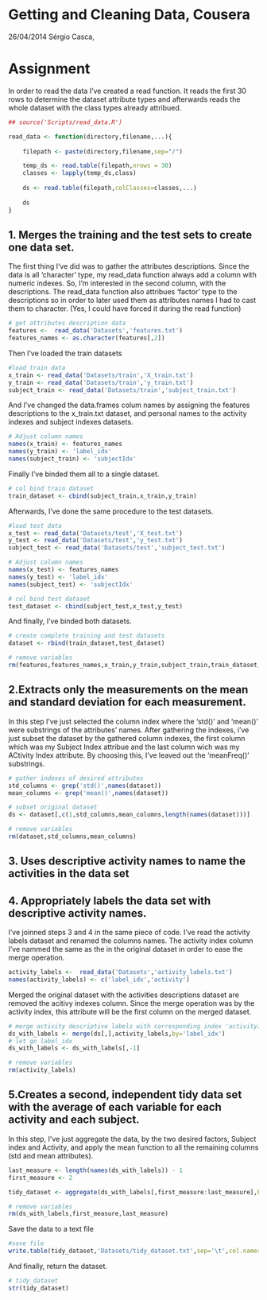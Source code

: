 Getting and Cleaning Data, Cousera
========================================================

26/04/2014
Sérgio Casca,

# Assignment

In order to read the data I've created a read function. It reads the first 30 rows to determine the dataset attribute types and afterwards reads the whole dataset with the class types already attribued.
```r
## source('Scripts/read_data.R')

read_data <- function(directory,filename,...){
    
    filepath <- paste(directory,filename,sep="/")

    temp_ds <- read.table(filepath,nrows = 30)
    classes <- lapply(temp_ds,class)
    
    ds <- read.table(filepath,colClasses=classes,...)
    
    ds
}

```

## 1. Merges the training and the test sets to create one data set.

The first thing I've did was to gather the attributes descriptions. Since the data is all 'character' type, my read_data function always add a column with numeric indexes. So, I'm interested in the second column, with the descriptions. 
The read_data function also attribues 'factor' type to the descriptions so in order to later used them as attributes names I had to cast them to character. 
(Yes, I could have forced it during the read function)
```r
# get attributes description data
features <-  read_data('Datasets','features.txt')
features_names <- as.character(features[,2])
```

Then I've loaded the train datasets
```r
#load train data
x_train <- read_data('Datasets/train','X_train.txt')
y_train <- read_data('Datasets/train','y_train.txt')
subject_train <- read_data('Datasets/train','subject_train.txt')
```

And I've changed the data.frames colum names by assigning the features descriptions to the x_train.txt dataset, and personal names to the activity indexes and subject indexes datasets.
```r
# Adjust column names
names(x_train) <- features_names
names(y_train) <- 'label_idx'
names(subject_train) <- 'subjectIdx'
```

Finally I've binded them all to a single dataset.
```r
# col bind train dataset
train_dataset <- cbind(subject_train,x_train,y_train)
```

Afterwards, I've done the same procedure to the test datasets.
```r
#load test data
x_test <- read_data('Datasets/test','X_test.txt')
y_test <- read_data('Datasets/test','y_test.txt')
subject_test <- read_data('Datasets/test','subject_test.txt')

# Adjust column names
names(x_test) <- features_names
names(y_test) <- 'label_idx'
names(subject_test) <- 'subjectIdx'

# col bind test dataset
test_dataset <- cbind(subject_test,x_test,y_test)
```


And finally, I've binded both datasets.
```r
# create complete training and test datasets
dataset <- rbind(train_dataset,test_dataset)

# remove variables
rm(features,features_names,x_train,y_train,subject_train,train_dataset,x_test,y_test,subject_test,test_dataset)
```

## 2.Extracts only the measurements on the mean and standard deviation for each measurement. 

In this step I've just selected the column index where the 'std()' and 'mean()' were substrings of the attributes' names. After gathering the indexes, i've just subset the dataset by the gathered column indexes, the first column which was my Subject Index attribue and the last column wich was my ACtivity Index attribute.
By choosing this, I've leaved out the 'meanFreq()' substrings.
```r
# gather indexes of desired attributes
std_columns <- grep('std()',names(dataset))
mean_columns <- grep('mean()',names(dataset))

# subset original dataset
ds <- dataset[,c(1,std_columns,mean_columns,length(names(dataset)))]

# remove variables
rm(dataset,std_columns,mean_columns)
```

## 3. Uses descriptive activity names to name the activities in the data set
## 4. Appropriately labels the data set with descriptive activity names. 

I've joinned steps 3 and 4 in the same piece of code.
I've read the activity labels dataset and renamed the columns names. The activity index column I've nammed the same as the in the original dataset in order to ease the merge operation. 
```r
activity_labels <-  read_data('Datasets','activity_labels.txt')
names(activity_labels) <- c('label_idx','activity')
```

Merged the original dataset with the activities descriptions dataset are removed the acitivy indexes column. 
Since the merge operation was by the activity index, this attribute will be the first column on the merged dataset.
```r
# merge activity descriptive labels with corresponding index 'activityIndex'
ds_with_labels <- merge(ds[,],activity_labels,by='label_idx')
# let go label_idx
ds_with_labels <- ds_with_labels[,-1]

# remove variables
rm(activity_labels)
```

## 5.Creates a second, independent tidy data set with the average of each variable for each activity and each subject. 

In this step, I've just aggregate the data, by the two desired factors, Subject index and Activity, and apply the mean function to all the remaining columns (std and mean attributes).   
```r
last_measure <- length(names(ds_with_labels)) - 1
first_measure <- 2

tidy_dataset <- aggregate(ds_with_labels[,first_measure:last_measure],by=list(subjectIdx=ds_with_labels$subjectIdx,activity=ds_with_labels$activity),mean)

# remove variables
rm(ds_with_labels,first_measure,last_measure)
```

Save the data to a text file
```r
#save file
write.table(tidy_dataset,'Datasets/tidy_dataset.txt',sep='\t',col.names=TRUE,row.names=FALSE)
```

And finally, return the dataset.
```r
# tidy_dataset
str(tidy_dataset)
```
